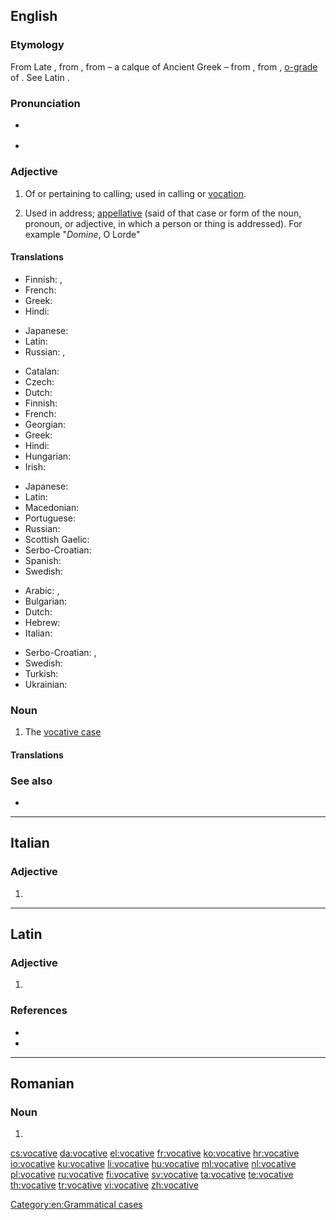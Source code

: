 ==English==
{{wikipedia|Vocative case}}

===Etymology===
From Late {{inh|en|enm}}, from {{der|en|frm|vocatif}}, from {{der|en|la|vocātīvus||for calling}} &ndash; a calque of Ancient Greek {{m|grc|κλητῐκή||for calling; vocative case}} &ndash; from {{m|la|voco|vocāre|to call}}, from {{der|en|ine-pro||*wokʷ-}}, [[o-grade]] of {{m|ine-pro|*wekʷ-|t=give vocal utterance, speak}}. See Latin {{m|la|vōx}}.

===Pronunciation===
* {{a|GenAm}} {{IPA|/ˈvɑkətɪv/|lang=en}}
* {{a|RP}} {{IPA|/ˈvɒkətɪv/|lang=en}}

===Adjective===
{{en-adj}}

# Of or pertaining to calling; used in calling or [[vocation]].
# {{lb|en|grammar}} Used in address; [[appellative]] (said of that case or form of the noun, pronoun, or adjective, in which a person or thing is addressed). For example "''Domine'', O Lorde"

====Translations====
{{trans-top|of or pertaining to calling}}
* Finnish: {{t|fi|kutsumuksellinen}}, {{t|fi|kutsumus|alt=kutsumus-}}
* French: {{t+|fr|vocationnel}}
* Greek: {{t+|el|κλητικός|}}
* Hindi: {{t+|hi|संबोधित|sc=Deva}}
{{trans-mid}}
* Japanese: {{t|ja|天職の|tr=tenshoku-no}}
* Latin: {{t|la|vocātīvus}}
* Russian: {{t+|ru|призыва́ющий|}}, {{t+|ru|зову́щий|}}
{{trans-bottom}}

{{trans-top|grammar: used in address}}
* Catalan: {{t+|ca|vocatiu}}
* Czech: {{t|cs|vokativní}}
* Dutch: {{t+|nl|vocatief|m}}
* Finnish: {{t|fi|vokatiivinen}}
* French: {{t+|fr|vocatif|m}}
* Georgian: {{t+|ka|წოდებითი}}
* Greek: {{t+|el|κλητικός|}}
* Hindi: {{t+|hi|संबोधित|sc=Deva}}
* Hungarian: {{t+|hu|megszólító}}
* Irish: {{t+|ga|gairmeach}}
{{trans-mid}}
* Japanese: {{t|ja|呼格の|tr=kokaku-no}}
* Latin: {{t|la|vocātīvus}}
* Macedonian: {{t|mk|вокатив|m|tr=vókativ}}
* Portuguese: {{t+|pt|vocativo}}
* Russian: {{t+|ru|зва́тельный|}}
* Scottish Gaelic: {{t|gd|gairmeach}}
* Serbo-Croatian: {{t+|sh|vokativan}}
* Spanish: {{t+|es|vocativo}}
* Swedish: {{t+|sv|vokativ}}
{{trans-bottom}}

{{checktrans-top}}
* Arabic: {{t-check|ar|منادى|alt=مُنَادَى}} {{attention|ar|2=was "[[منادى|مُنَادَى]]" - assumed inflected form or vocalised spelling; please verify if linking is acceptable. see [[User:Kephir/gadgets/xte#Translation_fixing]]}}, {{t-check|ar|ندائي|alt=نَدَائِيّ}} {{attention|ar|2=was "[[ندائي|نَدَائِيّ]]" - assumed inflected form or vocalised spelling; please verify if linking is acceptable. see [[User:Kephir/gadgets/xte#Translation_fixing]]}}
* Bulgarian: {{t-check|bg|звателен|tr=zvátelen|sc=Cyrl}}
* Dutch: {{t-check|nl|roeper|m}}
* Hebrew: {{t-check|he|של יחסת פנייה|f|tr=šel yakhasat peniyah|sc=Hebr}}
* Italian: {{t-check|it|vocativo}}
{{trans-mid}}
* Serbo-Croatian: {{t-check|sh|вокативни}}, {{t-check|sh|vokativni}}
* Swedish: {{t-check|sv|vokativ}}
* Turkish: {{t-check|tr|vokatif}}
* Ukrainian: {{t-check|uk|кличний|tr=klyčnyj|sc=Cyrl}}
{{trans-bottom}}

===Noun===
{{en-noun}}

# {{lb|en|grammar}} The [[vocative case]]

====Translations====
{{trans-see|grammatical case|vocative case}}

===See also===
* {{l|en|interjection}}

[[Category:en:Grammatical cases]]

----

==Italian==

===Adjective===
{{head|it|adjective form}}

# {{feminine plural of|vocativo|lang=it}}

----

==Latin==

===Adjective===
{{la-adj-form|vocātīve}}

# {{inflection of|vocātīvus||voc|m|s|lang=la}}

===References===
* {{R:L&S}}
* {{R:Gaffiot}}

----

==Romanian==

===Noun===
{{head|ro|noun form|g=n-p}}

# {{plural of|vocativ|lang=ro}}

[[cs:vocative]]
[[da:vocative]]
[[el:vocative]]
[[fr:vocative]]
[[ko:vocative]]
[[hr:vocative]]
[[io:vocative]]
[[ku:vocative]]
[[li:vocative]]
[[hu:vocative]]
[[ml:vocative]]
[[nl:vocative]]
[[pl:vocative]]
[[ru:vocative]]
[[fi:vocative]]
[[sv:vocative]]
[[ta:vocative]]
[[te:vocative]]
[[th:vocative]]
[[tr:vocative]]
[[vi:vocative]]
[[zh:vocative]]